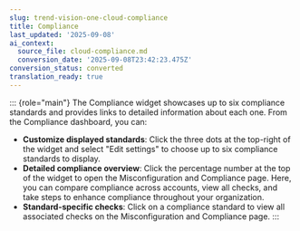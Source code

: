 ```yaml
---
slug: trend-vision-one-cloud-compliance
title: Compliance
last_updated: '2025-09-08'
ai_context:
  source_file: cloud-compliance.md
  conversion_date: '2025-09-08T23:42:23.475Z'
conversion_status: converted
translation_ready: true
---
```


::: {role="main"}
The Compliance widget showcases up to six compliance standards and provides links to detailed information about each one. From the Compliance dashboard, you can:

- **Customize displayed standards**: Click the three dots at the top-right of the widget and select "Edit settings" to choose up to six compliance standards to display.
- **Detailed compliance overview**: Click the percentage number at the top of the widget to open the Misconfiguration and Compliance page. Here, you can compare compliance across accounts, view all checks, and take steps to enhance compliance throughout your organization.
- **Standard-specific checks**: Click on a compliance standard to view all associated checks on the Misconfiguration and Compliance page.
:::
